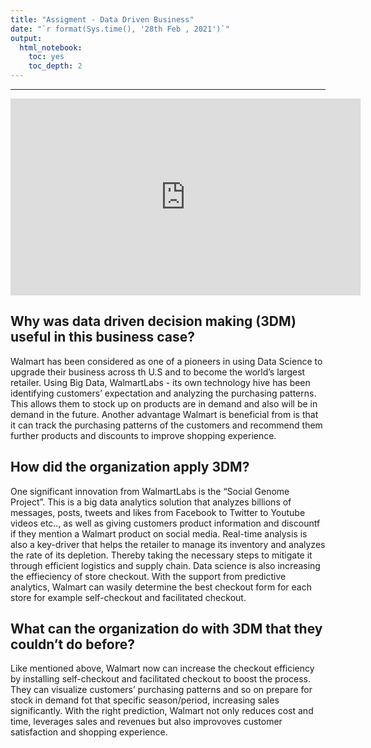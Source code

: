 ```yaml
---
title: "Assigment - Data Driven Business"
date: "`r format(Sys.time(), '28th Feb , 2021')`"
output:
  html_notebook:
    toc: yes
    toc_depth: 2
---
```


------------------------------------------------------------------------


<iframe width="560" height="315" src="https://www.youtube.com/embed/m5Iij3zQp_w" frameborder="0" allow="accelerometer; autoplay; clipboard-write; encrypted-media; gyroscope; picture-in-picture" data-external="1" allowfullscreen></iframe>

## Why was data driven decision making (3DM) useful in this business case?

Walmart has been considered as one of a pioneers in using Data Science
to upgrade their business across th U.S and to become the world's
largest retailer. Using Big Data, WalmartLabs - its own technology hive
has been identifying customers' expectation and analyzing the purchasing
patterns. This allows them to stock up on products are in demand and
also will be in demand in the future. Another advantage Walmart is
beneficial from is that it can track the purchasing patterns of the
customers and recommend them further products and discounts to improve
shopping experience.

## How did the organization apply 3DM?

One significant innovation from WalmartLabs is the "Social Genome
Project". This is a big data analytics solution that analyzes billions
of messages, posts, tweets and likes from Facebook to Twitter to Youtube
videos etc.., as well as giving customers product information and
discountf if they mention a Walmart product on social media. Real-time
analysis is also a key-driver that helps the retailer to manage its
inventory and analyzes the rate of its depletion. Thereby taking the
necessary steps to mitigate it through efficient logistics and supply
chain. Data science is also increasing the effieciency of store
checkout. With the support from predictive analytics, Walmart can wasily
determine the best checkout form for each store for example
self-checkout and facilitated checkout.

## What can the organization do with 3DM that they couldn't do before?

Like mentioned above, Walmart now can increase the checkout efficiency
by installing self-checkout and facilitated checkout to boost the
process. They can visualize customers' purchasing patterns and so on
prepare for stock in demand fot that specific season/period, increasing
sales significantly. With the right prediction, Walmart not only reduces
cost and time, leverages sales and revenues but also improvoves customer
satisfaction and shopping experience.
